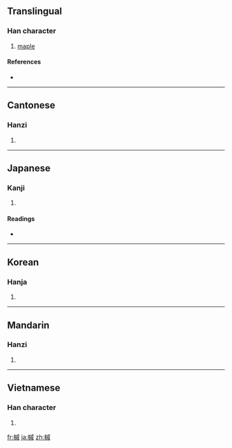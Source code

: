 ==Translingual==

===Han character===
{{Han char|rn=75|rad=木|as=11|sn=15|four=4395<sub>0</sub>|canj=木戈竹火 (DIHF)}}

# [[maple]]

====References====
* {{Han ref|kx=0547.120|dkj=15369|dj=0935.100|hdz=21278.030|uh=69ED|ud=27117|bh=BCD8|bd=48344}}

----

==Cantonese==

===Hanzi===
{{yue-hanzi|jyut=|y=chik1}}

# {{defn|Cantonese|sort=木11}}

----

==Japanese==

===Kanji===
{{ja-kanji|grade=|rs=木11}}

# {{defn|Japanese|sort=木11}}

====Readings====
* {{ja-readings|on=[[しゅく]] (shuku), [[さく]] (saku), [[しゃく]] (shaku)|kun=[[かえで]] (kaede)}}

----

==Korean==

===Hanja===
{{ko-hanja|hangeul=[[색]], [[축]]|eumhun=|rv=saek, chuk|mr=saek, ch'uk|y=sayk, chwuk}}

# {{defn|Korean|sort=木11}}

----

==Mandarin==

===Hanzi===
{{cmn-hanzi|pin=[[cù]] ([[cu4]])|wg=ts'u<sup>4</sup>}}

# {{defn|Mandarin|sort=木11}}

----

==Vietnamese==

===Han character===
{{vi-hantu|[[túc]]|rs=木11}}

# {{defn|Vietnamese|sort=木11}}

[[fr:槭]]
[[ja:槭]]
[[zh:槭]]